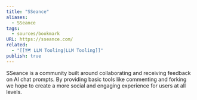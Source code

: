 ```yaml
---
title: "SSeance"
aliases:
  - SSeance
tags:
  - sources/bookmark
URL: https://sseance.com/
related:
  - "[[🗺️ LLM Tooling|LLM Tooling]]"
publish: true
---
```



SSeance is a community built around collaborating and receiving feedback on AI chat prompts. By providing basic tools like commenting and forking we hope to create a more social and engaging experience for users at all levels.